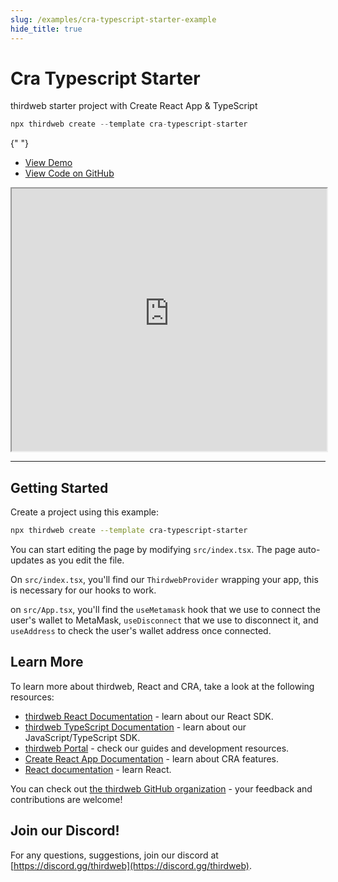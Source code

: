 ```yaml
---
slug: /examples/cra-typescript-starter-example
hide_title: true
---
```


# Cra Typescript Starter

thirdweb starter project with Create React App & TypeScript

```jsx
npx thirdweb create --template cra-typescript-starter
```

{" "}
<ul>
  <li>
    <a href="https://cra-typescript-starter.thirdweb-example.com">View Demo</a>
  </li>
  <li>
    <a href="https://github.com/thirdweb-example/cra-typescript-starter">
      View Code on GitHub
    </a>
  </li>
</ul>

<iframe
  src="https://cra-typescript-starter.thirdweb-example.com"
  title="cra-typescript-starter"
  width="100%"
  height="420px"
  scrolling="yes"
  style={{
    marginBottom: 32,
    borderRadius: 16,
    border: "1px solid rgba(255,255,255,0.2)",
  }}
></iframe>

---

## Getting Started

Create a project using this example:

```bash
npx thirdweb create --template cra-typescript-starter
```

You can start editing the page by modifying `src/index.tsx`. The page auto-updates as you edit the file.

On `src/index.tsx`, you'll find our `ThirdwebProvider` wrapping your app, this is necessary for our hooks to work.

on `src/App.tsx`, you'll find the `useMetamask` hook that we use to connect the user's wallet to MetaMask, `useDisconnect` that we use to disconnect it, and `useAddress` to check the user's wallet address once connected.

## Learn More

To learn more about thirdweb, React and CRA, take a look at the following resources:

- [thirdweb React Documentation](https://docs.thirdweb.com/react) - learn about our React SDK.
- [thirdweb TypeScript Documentation](https://docs.thirdweb.com/react) - learn about our JavaScript/TypeScript SDK.
- [thirdweb Portal](https://docs.thirdweb.com/react) - check our guides and development resources.
- [Create React App Documentation](https://facebook.github.io/create-react-app/docs/getting-started) - learn about CRA features.
- [React documentation](https://reactjs.org/) - learn React.

You can check out [the thirdweb GitHub organization](https://github.com/thirdweb-dev) - your feedback and contributions are welcome!

## Join our Discord!

For any questions, suggestions, join our discord at [https://discord.gg/thirdweb](https://discord.gg/thirdweb).
